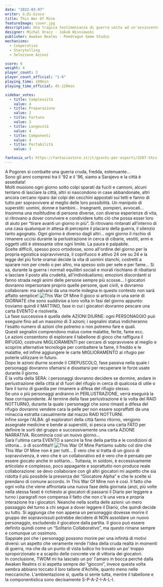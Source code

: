 ```yaml
---
date: "2022-03-07"
writer: G.Di.Gioco
title: This War Of Mine
featureImage: cover.jpg
description: Una tragica testimonianza di guerra unita ad un'avvincente storia che aspetta solo TE per essere raccontata…
designer: Michal Oracz - Jakub Wisniewski
publisher: Awaken Realms - Pendragon Game Studio
mechanisms:
  - Cooperativo
  - Storytelling
  - Selezione Azioni

score: 6
weight: 4
player_count: 3
player_count_official: "1-6"
playing_time: 180min
playing_time_official: 45-120min

sidebar_votes:
  - title: Complessità
    value: 4
  - title: Preparazione
    value: 2
  - title: Fortuna
    value: 3
  - title: Longevità
    value: 4
  - title: Componenti
    value: 4
  - title: Portabilità
    value: 3

fantasia_url: https://fantasiastore.it/it/giochi-per-esperti/3287-this-war-of-mine.html
---
```


<Setting>
  A Pogoren si combatte una guerra cruda, fredda, estenuante…
  <br />
  Sono gli anni compresi tra il '92 e il '96, siamo a Sarajevo e la città è
  assediata!
  <br />
  Molti muoiono ogni giorno sotto colpi sparati da fucili e cannoni, alcuni
  tentano di lasciare la città, altri si nascondono in case abbandonate, altri
  ancora cercano riparo dai colpi dei cecchini appostati sui tetti e fanno di
  tutto per sopravvivere al meglio delle loro possibilità. Un manipolo di
  superstiti: uomini, donne e bambini… Insegnanti, pompieri, avvocati… Insomma
  una moltitudine di persone diverse, con diverse esperienze di vita, si
  ritrovano a dover convivere e condividere tutto ciò che possa esser loro di
  aiuto per “tirare avanti un giorno in più”. Si ritrovano rintanati all'interno
  di una casa qualunque in attesa di percepire il placarsi della guerra, il
  silenzio tanto agognato. Ogni giorno è diverso dagli altri… ogni giorno il
  rischio di rimanere uccisi durante la perlustrazione in cerca di cibarie,
  vestiti, armi e oggetti utili è stressante oltre ogni limite. La paura è
  palpabile.
  <br />
  Scelte difficili, spesso poco ortodosse, sono all'ordine del giorno per la
  propria egoistica sopravvivenza, il coprifuoco è attivo 24 ore su 24 e la
  legge del più forte oramai decide la vita di uomini stanchi, costretti a
  sparare non per credo o per altro, ma spesso solo per sete e per fame… Si sa,
  durante la guerra i normali equilibri sociali e morali rischiano di ribaltarsi
  e lasciare il posto alla crudeltà, all'individualismo; emozioni discordanti si
  fanno strada negli animi delle persone sempre più scosse… I giocatori dovranno
  impersonare proprio quelle persone, quei civili, e dovranno collaborare: ma
  salvarsi da una morte indegna in questo contesto non sarà affatto semplice!
</Setting>

<img src="./game1.jpg?t=1" alt="This War Of Mine" />

<Rules>
  Il gioco si articola in una serie di GIORNATE che sono suddivise a loro volta
  in fasi del giorno appunto: troviamo quindi il MATTINO, fase in cui i
  giocatori dovranno pescare una carta EVENTO e risolverla.
  <br />
  La fase successiva è quella delle AZIONI DIURNE: ogni PERSONAGGIO può eseguire
  fino ad un massimo di 3 azioni; i segnalini status indicheranno l'esatto
  numero di azioni che potremo o non potremo fare e quali.
  <br />
  Questi segnalini comprendono malus come malattie, ferite, fame ecc.
  <br />
  Le azioni consentono di esplorare il tabellone di gioco che raffigura il
  RIFUGIO, costruire MIGLIORAMENTI per cercare di sopravvivere al meglio e
  scoprire alternative tecnologie per combattere la fame, il freddo e le
  malattie, ed infine aggiungere le carte MIGLIORAMENTO al rifugio per poterle
  utilizzare in futuro.
  <br />
  Dopo le azioni diurne scende il CREPUSCOLO, fase passiva nella quale i
  personaggi dovranno sfamarsi e dissetarsi per recuperare le forze usate
  durante il giorno.
  <br />
  È la volta della SERA: i personaggi dovranno decidere se dormire, andare in
  perlustrazione della città al di fuori del rifugio in cerca di qualcosa di
  utile o fare il turno di guardia per rimanere a difesa del rifugio stesso.
  <br />
  Se uno o più personaggi andranno in PERLUSTRAZIONE, verrà eseguirà la fase
  corrispondente. Al termine della fase perlustrazione è la volta del RAID
  NOTTURNO, durante la quale i personaggi che sono rimasti a difesa del rifugio
  dovranno vendere cara la pelle per non essere sopraffatti da una minaccia
  estratta casualmente dal mazzo RAID NOTTURNI.
  <br />
  Infine sorge l'ALBA: gli esploratori della città fanno ritorno, vengono
  assegnate medicine e bende ai superstiti, si pesca una carta FATO per definire
  le sorti del gruppo e successivamente una carta AZIONE NARRATIVA. Ricomincia
  così un nuovo giorno…
  <br />
  Sarà l'ultima carta EVENTO a sancire la fine della partita e le condizioni di
  vittoria… o di sconfitta!!!
</Rules>

<img src="./game2.jpg?t=1" alt="This War Of Mine" />

<Feedback>
  Partiamo subito col dire che This War Of Mine non è per tutti… È vero che si
  tratta di un gioco di sopravvivenza, è vero che è un collaborativo ed è vero
  che è pensato per essere giocato anche in solitario… Tuttavia, in soldoni, è
  eccessivamente articolato e complesso, poco appagante e soprattutto non
  produce reale collaborazione: se devo collaborare con gli altri giocatori mi
  aspetto che sia ridotta il più possibile la presenza del “Giocatore Alpha” e
  che le scelte si prendano di comune accordo. In This War Of Mine non è così.
  Il fatto che ogni volta che viene affrontata una nuova fase della giornata
  (anzi, più volte nella stessa fase) è richiesto ai giocatori di passarsi il
  Diario per leggere a turno i paragrafi non compensa il fatto che non c'è una
  vera e propria interazione tra i giocatori. Neanche nella scelta delle azioni:
  un mero passaggio del turno a chi segue a dover leggere il Diario, che quindi
  decide su tutto. Si aggiunga che non appena un personaggio dovesse morire il
  gruppo dei sopravvissuti potrebbe decidere di NON assoldare un nuovo
  personaggio, escludendo il giocatore dalla partita. Il gioco può essere
  definito quindi come un “Solitario Collaborativo”, ma questo rimane sempre e
  comunque un ossimoro.
  <br />
  Sappiate poi che i personaggi possono morire per una infinità di motivi
  diversi: un aspetto che veramente rende l'idea della cruda realtà in momenti
  di guerra, ma che da un punto di vista ludico ho trovato un po' troppo
  sproporzionato e a scapito delle concrete vie di vittoria dei giocatori.
  <br />
  In conclusione, TWOM mi ha lasciato un po' l'amaro in bocca perché dalla
  Awaken Realms ci si aspetta sempre dei “gioconi”, invece questa volta sembra
  abbiano toccato il loro tallone d'Achille, quanto meno nelle meccaniche.
  L'ambientazione sì, quella si sente tutta, mentre il tabellone e la
  componentistica sono decisamente S-P-A-Z-I-A-L-I.
</Feedback>

<Instagram id="Cay_rpRD7hM" />
